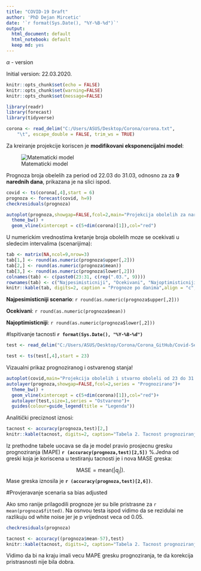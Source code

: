 ```yaml
---
title: "COVID-19 Draft"
author: 'PhD Dejan Mircetic'
date: '`r format(Sys.Date(), "%Y-%B-%d")`'
output:
  html_document: default
  html_notebook: default
  keep md: yes
---
```

$\alpha$ - version

Initial version: 22.03.2020.

```r
knitr::opts_chunk$set(echo = FALSE)
knitr::opts_chunk$set(warning=FALSE)
knitr::opts_chunk$set(message=FALSE)
```

```r
library(readr)
library(forecast)
library(tidyverse)
```

```r
corona <- read_delim("C:/Users/ASUS/Desktop/Corona/corona.txt", 
    "\t", escape_double = FALSE, trim_ws = TRUE)
```
Za kreiranje projekcije koriscen je **modifikovani eksponencijalni model**:

![Matematicki model](C:/Users/ASUS/Desktop/Corona/image.png)

Prognoza broja obelelih za period od 22.03 do 31.03, odnosno za za **9 narednih dana**, prikazana je na slici ispod.

```r
covid <- ts(corona[,4],start = 6)
prognoza <- forecast(covid, h=9)
checkresiduals(prognoza)
```

```r
autoplot(prognoza,showgap=FALSE,fcol=2,main="Projekcija obolelih za narednih 9 dana",xlab="Dani u martu",ylab = "Broj obolelih")+
  theme_bw() +
  geom_vline(xintercept = c(5+dim(corona)[1]),col="red")
```

 U numerickim vrednostima kretanje broja obolelih moze se ocekivati u sledecim intervalima (scenarijima):
 
 
```r
tab <- matrix(NA,ncol=9,nrow=3)
tab[1,] <- round(as.numeric(prognoza$upper[,2]))
tab[2,] <- round(as.numeric(prognoza$mean))
tab[3,] <- round(as.numeric(prognoza$lower[,2]))
colnames(tab) <- c(paste0(23:31, c(rep(".03.", 9))))
rownames(tab) <- c("Najpesimisticniji", "Ocekivani", "Najoptimisticniji")
knitr::kable(tab, digits=2, caption = "Prognoze po danima",align = "c",booktabs = TRUE)
```

 **Najpesimisticniji scenario**:
`r round(as.numeric(prognoza$upper[,2]))`

**Ocekivani**:
`r round(as.numeric(prognoza$mean))`

**Najoptimisticniji**:
`r round(as.numeric(prognoza$lower[,2]))`

#Ispitivanje tacnosti
**`r format(Sys.Date(), "%Y-%B-%d")`**



```r
test <- read_delim("C:/Users/ASUS/Desktop/Corona/Corona_GitHub/Covid-Serbia/testMart.txt", "\t", escape_double = FALSE, trim_ws = TRUE)

test <- ts(test[,4],start = 23)
```
Vizaualni prikaz prognoziranog i ostvarenog stanja!

```r
autoplot(covid,main="Projekcija obolelih i stvarno oboleli od 23 do 31.03",xlab="Dani u martu",ylab = "Broj obolelih")+
autolayer(prognoza,showgap=FALSE,fcol=2,series = "Prognozirano")+
  theme_bw() +
  geom_vline(xintercept = c(5+dim(corona)[1]),col="red")+
  autolayer(test,size=1,series = "Ostvareno")+
  guides(colour=guide_legend(title = "Legenda"))
```

Analitički preciznost iznosi:
```r
tacnost <- accuracy(prognoza,test)[2,]
knitr::kable(tacnost, digits=2, caption="Tabela 2. Tacnost prognoziranja.",format = "html",col.names = "vrednosti")
```

Iz prethodne tabele uocava se da je model pravio prosjecnu gresku prognoziranja (MAPE) **`r (accuracy(prognoza,test)[2,5])`** %.Jedna od greski koja je koriscena u testiranju tacnosti je i nova MASE greska:

$$
  \text{MASE} = \text{mean}(|q_{j}|).
$$
Mase greska iznosila je **`r (accuracy(prognoza,test)[2,6])`**.

#Provjeravanje scenaria sa bias adjusted

Ako smo ranije prilagodili prognoze jer su bile pristrasne za `r mean(prognoza$fitted)`. Na osnvou testa ispod vidimo da se rezidulai ne razlikuju od white noise jer je p vrijednost veca od 0.05.

```r
checkresiduals(prognoza)
```
```r
tacnost <- accuracy((prognoza$mean-57),test)
knitr::kable(tacnost, digits=2, caption="Tabela 2. Tacnost prognoziranja.")
```

Vidimo da bi na kraju imali vecu MAPE gresku prognoziranja, te da korekcija pristrasnosti nije bila dobra.